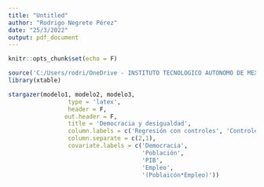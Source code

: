```yaml
---
title: "Untitled"
author: "Rodrigo Negrete Pérez"
date: "25/3/2022"
output: pdf_document
---
```


```r
knitr::opts_chunk$set(echo = F)
```

```r
source('C:/Users/rodri/OneDrive - INSTITUTO TECNOLOGICO AUTONOMO DE MEXICO/Labs MIA/07_Regresion/Regresion_rs.R')
library(xtable)
```


```r
stargazer(modelo1, modelo2, modelo3,
                 type = 'latex',
                 header = F,
                out.header = F,
                 title = 'Democracia y desigualdad',
                 column.labels = c('Regresión con controles', 'Controles fijos y Errores agrupados'),
                 column.separate = c(2,1),
                 covariate.labels = c('Democracia',
                                      'Población',
                                      'PIB',
                                      'Empleo',
                                      '(Poblaicón*Empleo)'))
```


